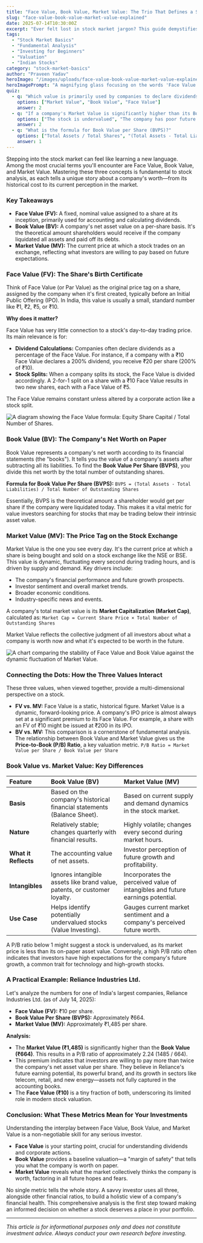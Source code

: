 ```yaml
---
title: "Face Value, Book Value, Market Value: The Trio That Defines a Stock's Worth"
slug: "face-value-book-value-market-value-explained"
date: 2025-07-14T10:30:00Z
excerpt: "Ever felt lost in stock market jargon? This guide demystifies three fundamental concepts—Face Value, Book Value, and Market Value—in simple terms for Indian investors."
tags:
  - "Stock Market Basics"
  - "Fundamental Analysis"
  - "Investing for Beginners"
  - "Valuation"
  - "Indian Stocks"
category: "stock-market-basics"
author: "Praveen Yadav"
heroImage: "/images/uploads/face-value-book-value-market-value-explained/hero-image.jpg"
heroImagePrompt: "A magnifying glass focusing on the words 'Face Value', 'Book Value', and 'Market Value' over a background of a stock market chart, symbolizing financial analysis."
quiz:
  - q: "Which value is primarily used by companies to declare dividends?"
    options: ["Market Value", "Book Value", "Face Value"]
    answer: 2
  - q: "If a company's Market Value is significantly higher than its Book Value, what might it indicate?"
    options: ["The stock is undervalued", "The company has poor future prospects", "Investors have high growth expectations for the company"]
    answer: 2
  - q: "What is the formula for Book Value per Share (BVPS)?"
    options: ["Total Assets / Total Shares", "(Total Assets - Total Liabilities) / Total Shares", "Market Price / Earnings Per Share"]
    answer: 1
---
```


Stepping into the stock market can feel like learning a new language. Among the most crucial terms you'll encounter are Face Value, Book Value, and Market Value. Mastering these three concepts is fundamental to stock analysis, as each tells a unique story about a company's worth—from its historical cost to its current perception in the market.

### Key Takeaways
*   **Face Value (FV):** A fixed, nominal value assigned to a share at its inception, primarily used for accounting and calculating dividends.
*   **Book Value (BV):** A company's net asset value on a per-share basis. It's the theoretical amount shareholders would receive if the company liquidated all assets and paid off its debts.
*   **Market Value (MV):** The current price at which a stock trades on an exchange, reflecting what investors are willing to pay based on future expectations.

### Face Value (FV): The Share's Birth Certificate

Think of Face Value (or Par Value) as the original price tag on a share, assigned by the company when it's first created, typically before an Initial Public Offering (IPO). In India, this value is usually a small, standard number like ₹1, ₹2, ₹5, or ₹10.

**Why does it matter?**

Face Value has very little connection to a stock's day-to-day trading price. Its main relevance is for:
*   **Dividend Calculations:** Companies often declare dividends as a percentage of the Face Value. For instance, if a company with a ₹10 Face Value declares a 200% dividend, you receive ₹20 per share (200% of ₹10).
*   **Stock Splits:** When a company splits its stock, the Face Value is divided accordingly. A 2-for-1 split on a share with a ₹10 Face Value results in two new shares, each with a Face Value of ₹5.

The Face Value remains constant unless altered by a corporate action like a stock split.

![A diagram showing the Face Value formula: Equity Share Capital / Total Number of Shares.](/images/uploads/face-value-book-value-market-value-explained/face-value-formula.png)

### Book Value (BV): The Company's Net Worth on Paper

Book Value represents a company's net worth according to its financial statements (the "books"). It tells you the value of a company's assets after subtracting all its liabilities. To find the **Book Value Per Share (BVPS)**, you divide this net worth by the total number of outstanding shares.

**Formula for Book Value Per Share (BVPS):**
`BVPS = (Total Assets - Total Liabilities) / Total Number of Outstanding Shares`

Essentially, BVPS is the theoretical amount a shareholder would get per share if the company were liquidated today. This makes it a vital metric for value investors searching for stocks that may be trading below their intrinsic asset value.

### Market Value (MV): The Price Tag on the Stock Exchange

Market Value is the one you see every day. It's the current price at which a share is being bought and sold on a stock exchange like the NSE or BSE. This value is dynamic, fluctuating every second during trading hours, and is driven by supply and demand. Key drivers include:

*   The company's financial performance and future growth prospects.
*   Investor sentiment and overall market trends.
*   Broader economic conditions.
*   Industry-specific news and events.

A company's total market value is its **Market Capitalization (Market Cap)**, calculated as:
`Market Cap = Current Share Price × Total Number of Outstanding Shares`

Market Value reflects the collective judgment of all investors about what a company is worth now and what it's expected to be worth in the future.

![A chart comparing the stability of Face Value and Book Value against the dynamic fluctuation of Market Value.](/images/uploads/face-value-book-value-market-value-explained/fv-bv-mv-comparison.png)

### Connecting the Dots: How the Three Values Interact

These three values, when viewed together, provide a multi-dimensional perspective on a stock.

*   **FV vs. MV:** Face Value is a static, historical figure. Market Value is a dynamic, forward-looking price. A company's IPO price is almost always set at a significant premium to its Face Value. For example, a share with an FV of ₹10 might be issued at ₹200 in its IPO.
*   **BV vs. MV:** This comparison is a cornerstone of fundamental analysis. The relationship between Book Value and Market Value gives us the **Price-to-Book (P/B) Ratio**, a key valuation metric.
    `P/B Ratio = Market Value per Share / Book Value per Share`

### Book Value vs. Market Value: Key Differences

| Feature | Book Value (BV) | Market Value (MV) |
| :--- | :--- | :--- |
| **Basis** | Based on the company's historical financial statements (Balance Sheet). | Based on current supply and demand dynamics in the stock market. |
| **Nature** | Relatively stable; changes quarterly with financial results. | Highly volatile; changes every second during market hours. |
| **What it Reflects** | The accounting value of net assets. | Investor perception of future growth and profitability. |
| **Intangibles** | Ignores intangible assets like brand value, patents, or customer loyalty. | Incorporates the perceived value of intangibles and future earnings potential. |
| **Use Case** | Helps identify potentially undervalued stocks (Value Investing). | Gauges current market sentiment and a company's perceived future worth. |

A P/B ratio below 1 might suggest a stock is undervalued, as its market price is less than its on-paper asset value. Conversely, a high P/B ratio often indicates that investors have high expectations for the company's future growth, a common trait for technology and high-growth stocks.

### A Practical Example: Reliance Industries Ltd.

Let's analyze the numbers for one of India's largest companies, Reliance Industries Ltd. (as of July 14, 2025):

*   **Face Value (FV):** ₹10 per share.
*   **Book Value Per Share (BVPS):** Approximately ₹664.
*   **Market Value (MV):** Approximately ₹1,485 per share.

**Analysis:**
*   The **Market Value (₹1,485)** is significantly higher than the **Book Value (₹664)**. This results in a P/B ratio of approximately 2.24 (1485 / 664).
*   This premium indicates that investors are willing to pay more than twice the company's net asset value per share. They believe in Reliance's future earning potential, its powerful brand, and its growth in sectors like telecom, retail, and new energy—assets not fully captured in the accounting books.
*   The **Face Value (₹10)** is a tiny fraction of both, underscoring its limited role in modern stock valuation.

### Conclusion: What These Metrics Mean for Your Investments

Understanding the interplay between Face Value, Book Value, and Market Value is a non-negotiable skill for any serious investor.

*   **Face Value** is your starting point, crucial for understanding dividends and corporate actions.
*   **Book Value** provides a baseline valuation—a "margin of safety" that tells you what the company is worth on paper.
*   **Market Value** reveals what the market collectively thinks the company is worth, factoring in all future hopes and fears.

No single metric tells the whole story. A savvy investor uses all three, alongside other financial ratios, to build a holistic view of a company's financial health. This comprehensive analysis is the first step toward making an informed decision on whether a stock deserves a place in your portfolio.

***

*This article is for informational purposes only and does not constitute investment advice. Always conduct your own research before investing.*